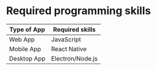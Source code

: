 # Required programming skills

| Type of App |  Required skills |
|-------------|------------------|
| Web App     | JavaScript       | 
| Mobile App  | React Native     |
| Desktop App | Electron/Node.js |